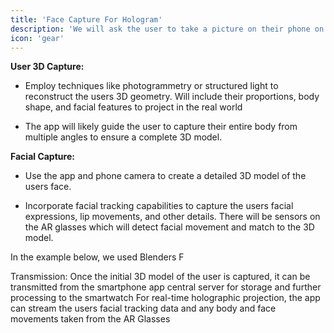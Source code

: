 ```yaml
---
title: 'Face Capture For Hologram'
description: 'We will ask the user to take a picture on their phone on an app which will take into account their proportions and facial features and all that. The app will capture the users 3D model and facial features to make as the hologram.'
icon: 'gear'
---
```


**User 3D Capture:**

- Employ techniques like photogrammetry or structured light to reconstruct the users 3D geometry. Will include their proportions, body shape, and facial features to project in the real world

- The app will likely guide the user to capture their entire body from multiple angles to ensure a complete 3D model.

**Facial Capture:**

- Use the app and phone camera to create a detailed 3D model of the users face.

- Incorporate facial tracking capabilities to capture the users facial expressions, lip movements, and other details. There will be sensors on the AR glasses which will detect facial movement and match to the 3D model.

In the example below, we used Blenders F

Transmission:
Once the initial 3D model of the user is captured, it can be transmitted from the smartphone app central server for storage and further processing to the smartwatch 
For real-time holographic projection, the app can stream the users facial tracking data and any body and face movements taken from the AR Glasses

